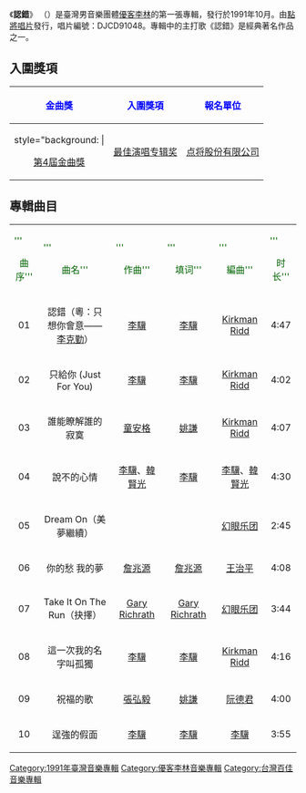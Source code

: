{{About|优客李林的专辑|许嵩演唱歌曲|自定义}}
{{unreferenced|time=2016-01-05T07:50:29+00:00}}
{{Infobox album <!-- See Wikipedia:WikiProject_Albums -->
| name       = 認錯
| type       = [[專輯|專輯]]
| artist     = [[優客李林|優客李林]]
| cover      = 
| released   = 1991年10月
| recorded   = 1991年
| language   = [[國語|國語]]
| genre      = [[國語流行音樂|國語流行音樂]]
| format     = [[黑胶唱片|黑胶唱片]] / [[卡式錄音帶|卡式錄音帶]] / [[CD|CD]]
| length     = 40 分 14 秒
| label      = [[點將唱片|點將唱片]]
<!-- 未知參數 | number     = DJCD91048 -->
| producer   = [[韓賢光|韓賢光]]、[[李驥|李驥]]
| prev_title = 
| prev_year  = 
| next_title = [[黃絲帶_(專輯)|黃絲帶]]
| next_year  = 1992
}}
《'''認錯'''》 （{{lang-en|'''Confession'''}}）是臺灣男音樂團體[[優客李林|優客李林]]的第一張專輯，發行於1991年10月。由[[點將唱片|點將唱片]]發行，唱片編號：DJCD91048。專輯中的主打歌《認錯》是經典著名作品之一。

==入圍獎項==
{| class="wikitable"
|-
!<font color=blue>金曲獎
!<font color=blue>入圍獎項
!<font color=blue>報名單位
|-
|style="background: |<center>[[第4屆金曲獎|第4屆金曲獎]]||<center>[[最佳國語專輯獎_(金曲獎)|最佳演唱专辑奖]]||[[點將唱片|点将股份有限公司]]
|}

==專輯曲目==

{| class="wikitable"
|-
| <font color=darkgreen>'''<center>曲序'''</font> || <font color=darkgreen>'''<center>曲名'''</font> || <font color=darkgreen>'''<center>作曲'''</font> || <font color=darkgreen>'''<center>填词'''</font> || <font color=darkgreen>'''<center>編曲'''</font> || <font color=darkgreen>'''<center>时长'''</font> 
|-
| <center>01 || <center>認錯（粵：只想你會意——[[李克勤|李克勤]]） || <center>[[李驥|李驥]] || <center>[[李驥|李驥]] || <center>[[Kirkman_Ridd|Kirkman Ridd]] || <center>4:47
|-
| <center>02 || <center>只給你 (Just For You) || <center>[[李驥|李驥]] || <center>[[李驥|李驥]] || <center>[[Kirkman_Ridd|Kirkman Ridd]] || <center>4:02
|-
| <center>03 || <center>誰能瞭解誰的寂寞 || <center>[[童安格|童安格]] || <center>[[姚謙|姚謙]] || <center>[[Kirkman_Ridd|Kirkman Ridd]] || <center>4:07
|-
| <center>04 || <center>說不的心情 || <center>[[李驥|李驥]]、[[韓賢光|韓賢光]] || <center>[[李驥|李驥]] || <center>[[李驥|李驥]]、[[韓賢光|韓賢光]] ||<center>4:30
|-
| <center>05 || <center>Dream On（美夢繼續）|| <center>{{le|安迪·斯科特|Andy Scott (guitarist)}} || <center>{{le|安迪·斯科特|Andy Scott (guitarist)}} || <center>[[幻眼乐团|幻眼乐团]] || <center>2:45
|-
| <center>06 || <center>你的愁 我的夢 || <center>[[詹兆源|詹兆源]] || <center>[[詹兆源|詹兆源]] || <center>[[王治平|王治平]] || <center>4:08
|-
| <center>07 || <center>Take It On The Run（抉擇）|| <center>[[Gary_Richrath|Gary Richrath]] || <center>[[Gary_Richrath|Gary Richrath]] || <center>[[幻眼乐团|幻眼乐团]] || <center>3:44
|-
| <center>08 || <center>這一次我的名字叫孤獨 || <center>[[李驥|李驥]] || <center>[[李驥|李驥]] || <center>[[Kirkman_Ridd|Kirkman Ridd]] || <center>4:16
|-
| <center>09 || <center>祝福的歌 || <center>[[張弘毅|張弘毅]] || <center>[[姚謙|姚謙]] || <center>[[阮德君|阮德君]] || <center>4:00
|-
| <center>10 || <center>逞強的假面 || <center>[[李驥|李驥]] || <center>[[李驥|李驥]] || <center>[[李驥|李驥]] || <center>3:55
|}

[[Category:1991年臺灣音樂專輯|Category:1991年臺灣音樂專輯]]
[[Category:優客李林音樂專輯|Category:優客李林音樂專輯]]
[[Category:台灣百佳音樂專輯|Category:台灣百佳音樂專輯]]